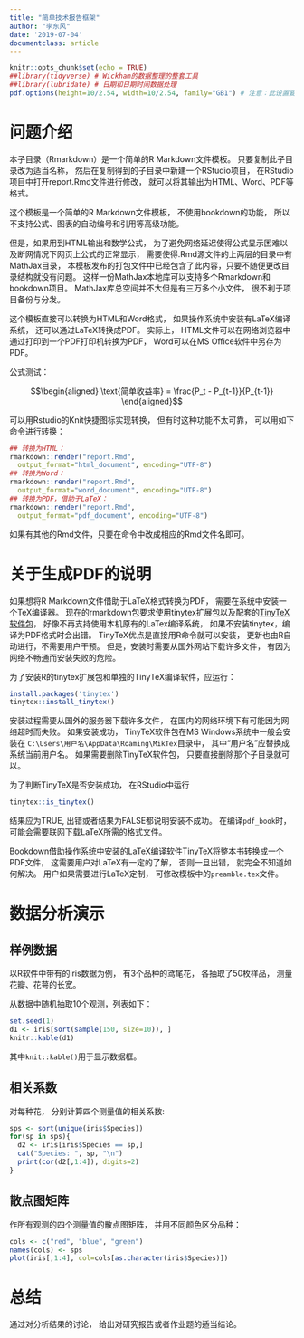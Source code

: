 ```yaml
---
title: "简单技术报告框架"
author: "李东风"
date: '2019-07-04'
documentclass: article
---
```


```r
knitr::opts_chunk$set(echo = TRUE)
##library(tidyverse) # Wickham的数据整理的整套工具
##library(lubridate) # 日期和日期时间数据处理
pdf.options(height=10/2.54, width=10/2.54, family="GB1") # 注意：此设置要放在最后
```


# 问题介绍 {#intro}

本子目录（Rmarkdown）是一个简单的R Markdown文件模板。
只要复制此子目录改为适当名称，
然后在复制得到的子目录中新建一个RStudio项目，
在RStudio项目中打开report.Rmd文件进行修改，
就可以将其输出为HTML、Word、PDF等格式。

这个模板是一个简单的R Markdown文件模板，
不使用bookdown的功能，
所以不支持公式、图表的自动编号和引用等高级功能。

但是，如果用到HTML输出和数学公式，
为了避免网络延迟使得公式显示困难以及断网情况下网页上公式的正常显示，
需要使得.Rmd源文件的上两层的目录中有MathJax目录，
本模板发布的打包文件中已经包含了此内容，只要不随便更改目录结构就没有问题。
这样一份MathJax本地库可以支持多个Rmarkdown和bookdown项目。
MathJax库总空间并不大但是有三万多个小文件，
很不利于项目备份与分发。

这个模板直接可以转换为HTML和Word格式，
如果操作系统中安装有LaTeX编译系统，
还可以通过LaTeX转换成PDF。
实际上，
HTML文件可以在网络浏览器中通过打印到一个PDF打印机转换为PDF，
Word可以在MS Office软件中另存为PDF。

公式测试：

$$\begin{aligned}
\text{简单收益率} = \frac{P_t - P_{t-1}}{P_{t-1}}
\end{aligned}$$

可以用Rstudio的Knit快捷图标实现转换，
但有时这种功能不太可靠，
可以用如下命令进行转换：

```r
## 转换为HTML：
rmarkdown::render("report.Rmd", 
  output_format="html_document", encoding="UTF-8")
## 转换为Word：
rmarkdown::render("report.Rmd", 
  output_format="word_document", encoding="UTF-8")
## 转换为PDF，借助于LaTeX：
rmarkdown::render("report.Rmd", 
  output_format="pdf_document", encoding="UTF-8")
```

如果有其他的Rmd文件，只要在命令中改成相应的Rmd文件名即可。


# 关于生成PDF的说明 {#tinytex}

如果想将R Markdown文件借助于LaTeX格式转换为PDF， 
需要在系统中安装一个TeX编译器。 
现在的rmarkdown包要求使用tinytex扩展包以及配套的[TinyTeX软件包](https://yihui.name/tinytex/)，
好像不再支持使用本机原有的LaTex编译系统， 
如果不安装tinytex，编译为PDF格式时会出错。
TinyTeX优点是直接用R命令就可以安装，
更新也由R自动进行，不需要用户干预。
但是，安装时需要从国外网站下载许多文件，
有因为网络不畅通而安装失败的危险。

为了安装R的tinytex扩展包和单独的TinyTeX编译软件，应运行：

```r
install.packages('tinytex')
tinytex::install_tinytex()
```

安装过程需要从国外的服务器下载许多文件， 
在国内的网络环境下有可能因为网络超时而失败。 
如果安装成功， 
TinyTeX软件包在MS Windows系统中一般会安装在 `C:\Users\用户名\AppData\Roaming\MikTex`目录中，
其中“用户名”应替换成系统当前用户名。 
如果需要删除TinyTeX软件包， 只要直接删除那个子目录就可以。

为了判断TinyTeX是否安装成功， 在RStudio中运行

```r
tinytex::is_tinytex()
```

结果应为TRUE, 出错或者结果为FALSE都说明安装不成功。
在编译`pdf_book`时，可能会需要联网下载LaTeX所需的格式文件。

Bookdown借助操作系统中安装的LaTeX编译软件TinyTeX将整本书转换成一个PDF文件，
这需要用户对LaTeX有一定的了解，
否则一旦出错，
就完全不知道如何解决。
用户如果需要进行LaTeX定制，
可修改模板中的`preamble.tex`文件。


# 数据分析演示 {#ana}

## 样例数据 {#ana-data}

以R软件中带有的iris数据为例，
有3个品种的鸢尾花，
各抽取了50枚样品，
测量花瓣、花萼的长宽。

从数据中随机抽取10个观测，列表如下：

```r
set.seed(1)
d1 <- iris[sort(sample(150, size=10)), ]
knitr::kable(d1)
```

其中`knit::kable()`用于显示数据框。


## 相关系数 {#ana-corr}

对每种花，
分别计算四个测量值的相关系数:

```r
sps <- sort(unique(iris$Species))
for(sp in sps){
  d2 <- iris[iris$Species == sp,]
  cat("Species: ", sp, "\n")
  print(cor(d2[,1:4]), digits=2)
}
```


## 散点图矩阵 {#ana-scat}

作所有观测的四个测量值的散点图矩阵，
并用不同颜色区分品种：


```r
cols <- c("red", "blue", "green")
names(cols) <- sps
plot(iris[,1:4], col=cols[as.character(iris$Species)])
```

# 总结 {#conc}

通过对分析结果的讨论，
给出对研究报告或者作业题的适当结论。



